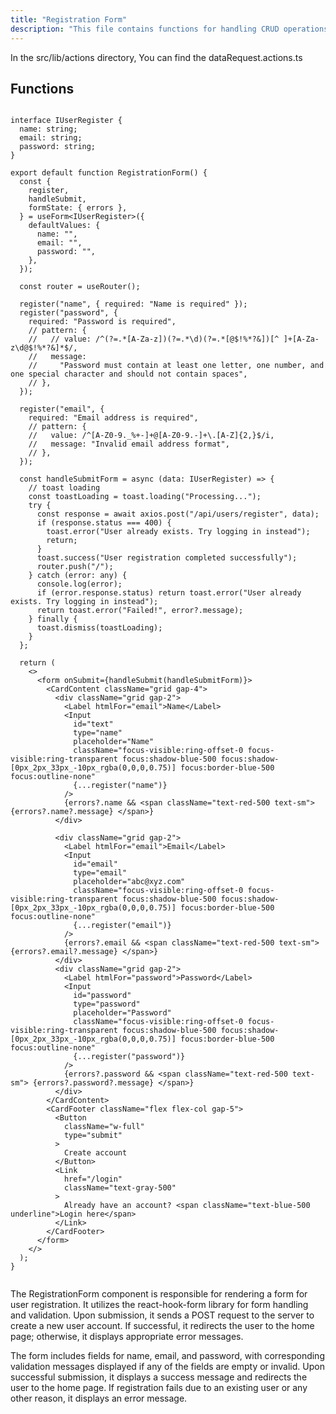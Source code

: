 ```yaml
---
title: "Registration Form"
description: "This file contains functions for handling CRUD operations on data requests within a server application."
---
```


In the <Highlight>src/lib/actions</Highlight> directory, You can find the <Highlight>dataRequest.actions.ts</Highlight>

## Functions

```tsx:getAllDataRequests

interface IUserRegister {
  name: string;
  email: string;
  password: string;
}

export default function RegistrationForm() {
  const {
    register,
    handleSubmit,
    formState: { errors },
  } = useForm<IUserRegister>({
    defaultValues: {
      name: "",
      email: "",
      password: "",
    },
  });

  const router = useRouter();

  register("name", { required: "Name is required" });
  register("password", {
    required: "Password is required",
    // pattern: {
    //   // value: /^(?=.*[A-Za-z])(?=.*\d)(?=.*[@$!%*?&])[^ ]+[A-Za-z\d@$!%*?&]*$/,
    //   message:
    //     "Password must contain at least one letter, one number, and one special character and should not contain spaces",
    // },
  });

  register("email", {
    required: "Email address is required",
    // pattern: {
    //   value: /^[A-Z0-9._%+-]+@[A-Z0-9.-]+\.[A-Z]{2,}$/i,
    //   message: "Invalid email address format",
    // },
  });

  const handleSubmitForm = async (data: IUserRegister) => {
    // toast loading
    const toastLoading = toast.loading("Processing...");
    try {
      const response = await axios.post("/api/users/register", data);
      if (response.status === 400) {
        toast.error("User already exists. Try logging in instead");
        return;
      }
      toast.success("User registration completed successfully");
      router.push("/");
    } catch (error: any) {
      console.log(error);
      if (error.response.status) return toast.error("User already exists. Try logging in instead");
      return toast.error("Failed!", error?.message);
    } finally {
      toast.dismiss(toastLoading);
    }
  };

  return (
    <>
      <form onSubmit={handleSubmit(handleSubmitForm)}>
        <CardContent className="grid gap-4">
          <div className="grid gap-2">
            <Label htmlFor="email">Name</Label>
            <Input
              id="text"
              type="name"
              placeholder="Name"
              className="focus-visible:ring-offset-0 focus-visible:ring-transparent focus:shadow-blue-500 focus:shadow-[0px_2px_33px_-10px_rgba(0,0,0,0.75)] focus:border-blue-500 focus:outline-none"
              {...register("name")}
            />
            {errors?.name && <span className="text-red-500 text-sm"> {errors?.name?.message} </span>}
          </div>

          <div className="grid gap-2">
            <Label htmlFor="email">Email</Label>
            <Input
              id="email"
              type="email"
              placeholder="abc@xyz.com"
              className="focus-visible:ring-offset-0 focus-visible:ring-transparent focus:shadow-blue-500 focus:shadow-[0px_2px_33px_-10px_rgba(0,0,0,0.75)] focus:border-blue-500 focus:outline-none"
              {...register("email")}
            />
            {errors?.email && <span className="text-red-500 text-sm"> {errors?.email?.message} </span>}
          </div>
          <div className="grid gap-2">
            <Label htmlFor="password">Password</Label>
            <Input
              id="password"
              type="password"
              placeholder="Password"
              className="focus-visible:ring-offset-0 focus-visible:ring-transparent focus:shadow-blue-500 focus:shadow-[0px_2px_33px_-10px_rgba(0,0,0,0.75)] focus:border-blue-500 focus:outline-none"
              {...register("password")}
            />
            {errors?.password && <span className="text-red-500 text-sm"> {errors?.password?.message} </span>}
          </div>
        </CardContent>
        <CardFooter className="flex flex-col gap-5">
          <Button
            className="w-full"
            type="submit"
          >
            Create account
          </Button>
          <Link
            href="/login"
            className="text-gray-500"
          >
            Already have an account? <span className="text-blue-500 underline">Login here</span>
          </Link>
        </CardFooter>
      </form>
    </>
  );
}


```
The RegistrationForm component is responsible for rendering a form for user registration. It utilizes the react-hook-form library for form handling and validation. Upon submission, it sends a POST request to the server to create a new user account. If successful, it redirects the user to the home page; otherwise, it displays appropriate error messages.

The form includes fields for name, email, and password, with corresponding validation messages displayed if any of the fields are empty or invalid. Upon successful submission, it displays a success message and redirects the user to the home page. If registration fails due to an existing user or any other reason, it displays an error message.